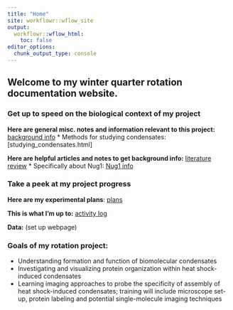 ```yaml
---
title: "Home"
site: workflowr::wflow_site
output:
  workflowr::wflow_html:
    toc: false
editor_options:
  chunk_output_type: console
---
```


## Welcome to my winter quarter rotation documentation website.

### Get up to speed on the biological context of my project

**Here are general misc. notes and information relevant to this project:** [background info](notes.html)
* Methods for studying condensates: [studying_condensates.html]

**Here are helpful articles and notes to get background info:** [literature review](literature.html)
* Specifically about Nug1: [Nug1 info](nug1.html)


### Take a peek at my project progress

**Here are my experimental plans**: [plans](nextsteps.html)

**This is what I'm up to:** [activity log](dailylog.html)

**Data:** (set up webpage)

### Goals of my rotation project:

* Understanding formation and function of biomolecular condensates
* Investigating and visualizing protein organization within heat shock-induced condensates
* Learning imaging approaches to probe the specificity of assembly of heat shock-induced condensates; training will include microscope set-up, protein labeling and potential single-molecule imaging techniques 

